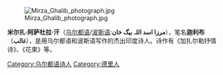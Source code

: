 [[File:Mirza_Ghalib_photograph.jpg|thumb]]

'''米尔扎·阿萨杜拉·汗'''（[[乌尔都语|乌尔都语]]/[[波斯语|波斯语]]:'''مرزا اسد اللہ بیگ خان '''），笔名'''迦利布'''（'''غالب'''），是用乌尔都语和波斯语写作的杰出印度诗人。诗作有《加扎尔勒抒情诗》、《花束》等。
{{Authority control}}
{{文学小作品}}

[[Category:乌尔都语诗人|Category:乌尔都语诗人]]
[[Category:德里人|Category:德里人]]